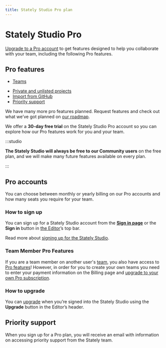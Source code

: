 ```yaml
---
title: Stately Studio Pro plan
---
```



# Stately Studio Pro

[Upgrade to a Pro account](https://stately.ai/pricing) to get features designed to help you collaborate with your team, including the following Pro features.

## Pro features

- [Teams](/teams)
<!-- - Versions -->
- [Private and unlisted projects](/projects#change-a-projects-visibility)
- [Import from GitHub](/import-from-github)
- [Priority support](/studio-pro-plan#priority-support)

We have many more pro features planned. Request features and check out what we’ve got planned on [our roadmap](https://statelyai.canny.ai).

We offer a **30-day free trial** on the Stately Studio Pro account so you can explore how our Pro features work for you and your team.

:::studio

**The Stately Studio will always be free to our Community users** on the free plan, and we will make many future features available on every plan.

:::

## Pro accounts

You can choose between monthly or yearly billing on our Pro accounts and how many seats you require for your team.

### How to sign up

You can sign up for a Stately Studio account from the [**Sign in page**](https://stately.ai/registry/login) or the **Sign in** button in [the Editor](https://stately.ai/editor)’s top bar.

Read more about [signing up for the Stately Studio](/sign-up).

### Team Member Pro Features

If you are a team member on another user's [team](https://stately.ai/docs/teams), you also have access to [Pro features](#pro-features)! However, in order for you to create your own teams you need to enter your payment information on the Billing page and [upgrade to your own Pro subscription](https://stately.ai/docs/upgrade).

### How to upgrade

You can [upgrade](/upgrade) when you’re signed into the Stately Studio using the **Upgrade** button in the Editor’s header.

## Priority support

When you sign up for a Pro plan, you will receive an email with information on accessing priority support from the Stately team.

